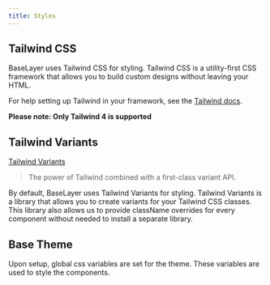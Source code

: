 ```yaml
---
title: Styles
---
```



## Tailwind CSS

BaseLayer uses Tailwind CSS for styling. Tailwind CSS is a utility-first CSS framework that allows you to build custom designs without leaving your HTML. 

For help setting up Tailwind in your framework, see the [Tailwind docs](https://tailwindcss.com/docs/installation/framework-guides).

**Please note: Only Tailwind 4 is supported**


## Tailwind Variants

[Tailwind Variants](https://www.tailwind-variants.org/) 

>The power of Tailwind combined with a first-class variant API.

By default, BaseLayer uses Tailwind Variants for styling. Tailwind Variants is a library that allows you to create variants for your Tailwind CSS classes. This library also allows us to provide className overrides for every component without needed to install a separate library.

## Base Theme

Upon setup, global css variables are set for the theme. These variables are used to style the components.

<CSSContentDisplay />

